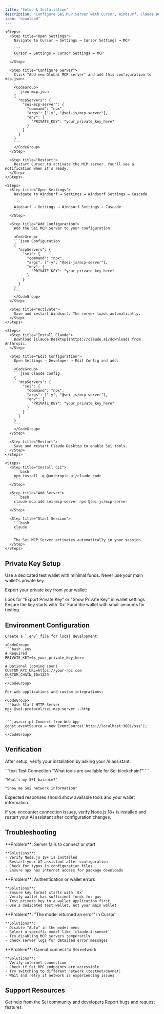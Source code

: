 ```yaml
---
title: "Setup & Installation"
description: "Configure Sei MCP Server with Cursor, Windsurf, Claude Desktop, or CLI"
icon: "download"
---
```


<Tabs>
  <Tab title="Cursor IDE">
    
    <Steps>
      <Step title="Open Settings">
        Navigate to Cursor → Settings → Cursor Settings → MCP
        
        ```
        Cursor → Settings → Cursor Settings → MCP
        ```
      </Step>
      
      <Step title="Configure Server">
        Click "Add new Global MCP server" and add this configuration to mcp.json:
        
        <CodeGroup>
        ```json mcp.json
        {
          "mcpServers": {
            "sei-mcp-server": {
              "command": "npx",
              "args": ["-y", "@sei-js/mcp-server"],
              "env": {
                "PRIVATE_KEY": "your_private_key_here"
              }
            }
          }
        }
        ```
        </CodeGroup>
      </Step>
      
      <Step title="Restart">
        Restart Cursor to activate the MCP server. You'll see a notification when it's ready.
      </Step>
    </Steps>
    
  </Tab>
  
  <Tab title="Windsurf">
    
    <Steps>
      <Step title="Open Settings">
        Navigate to Windsurf → Settings → Windsurf Settings → Cascade
        
        ```
        Windsurf → Settings → Windsurf Settings → Cascade
        ```
      </Step>
      
      <Step title="Add Configuration">
        Add the Sei MCP Server to your configuration:
        
        <CodeGroup>
        ```json Configuration
        {
          "mcpServers": {
            "sei": {
              "command": "npx",
              "args": ["-y", "@sei-js/mcp-server"],
              "env": {
                "PRIVATE_KEY": "your_private_key_here"
              }
            }
          }
        }
        ```
        </CodeGroup>
      </Step>
      
      <Step title="Activate">
        Save and restart Windsurf. The server loads automatically.
      </Step>
    </Steps>
    
  </Tab>
  
  <Tab title="Claude Desktop">
    
    <Steps>
      <Step title="Install Claude">
        Download [Claude Desktop](https://claude.ai/download) from Anthropic.
      </Step>
      
      <Step title="Edit Configuration">
        Open Settings → Developer → Edit Config and add:
        
        <CodeGroup>
        ```json Claude Config
        {
          "mcpServers": {
            "sei": {
              "command": "npx",
              "args": ["-y", "@sei-js/mcp-server"],
              "env": {
                "PRIVATE_KEY": "your_private_key_here"
              }
            }
          }
        }
        ```
        </CodeGroup>
      </Step>
      
      <Step title="Restart">
        Save and restart Claude Desktop to enable Sei tools.
      </Step>
    </Steps>
    
  </Tab>
  
  <Tab title="CLI">
    
    <Steps>
      <Step title="Install CLI">
        ```bash
        npm install -g @anthropic-ai/claude-code
        ```
      </Step>
      
      <Step title="Add Server">
        ```bash
        claude mcp add sei-mcp-server npx @sei-js/mcp-server
        ```
      </Step>
      
      <Step title="Start Session">
        ```bash
        claude
        ```
        
        The Sei MCP Server activates automatically in your session.
      </Step>
    </Steps>
    
  </Tab>
</Tabs>

## Private Key Setup

<Warning>
Use a dedicated test wallet with minimal funds. Never use your main wallet's private key.
</Warning>

Export your private key from your wallet:

<Steps>
  <Step title="Access Wallet Settings">
    Look for "Export Private Key" or "Show Private Key" in wallet settings
  </Step>
  
  <Step title="Verify Format">
    Ensure the key starts with `0x`
  </Step>
  
  <Step title="Fund Wallet">
    Fund the wallet with small amounts for testing
  </Step>
</Steps>

## Environment Configuration

<Tabs>
  <Tab title="Environment Variables">
    
    Create a `.env` file for local development:
    
    <CodeGroup>
    ```bash .env
    # Required
    PRIVATE_KEY=0x_your_private_key_here
    
    # Optional (coming soon)
    CUSTOM_RPC_URL=https://your-rpc.com
    CUSTOM_CHAIN_ID=1329
    ```
    </CodeGroup>
    
  </Tab>
  
  <Tab title="HTTP Server Mode">
    
    For web applications and custom integrations:
    
    <CodeGroup>
    ```bash Start HTTP Server
    npx @sei-protocol/sei-mcp-server --http
    ```
    
    ```javascript Connect from Web App
    const eventSource = new EventSource('http://localhost:3001/sse');
    ```
    </CodeGroup>
    
  </Tab>
</Tabs>

## Verification

After setup, verify your installation by asking your AI assistant:

<CodeGroup>
```text Test Connection
"What tools are available for Sei blockchain?"
```

```text Check Balance
"What's my SEI balance?"
```

```text Network Info
"Show me Sei network information"
```
</CodeGroup>

Expected responses should show available tools and your wallet information.

<Note>
If you encounter connection issues, verify Node.js 18+ is installed and restart your AI assistant after configuration changes.
</Note>

## Troubleshooting

<AccordionGroup>
  <Accordion title="Connection Issues" icon="wifi">
    **Problem**: Server fails to connect or start
    
    **Solutions**:
    - Verify Node.js 18+ is installed
    - Restart your AI assistant after configuration
    - Check for typos in configuration files
    - Ensure npx has internet access for package downloads
  </Accordion>
  
  <Accordion title="Private Key Errors" icon="key">
    **Problem**: Authentication or wallet errors
    
    **Solutions**:
    - Ensure key format starts with `0x`
    - Verify wallet has sufficient funds for gas
    - Test private key in a wallet application first
    - Use a dedicated test wallet, not your main wallet
  </Accordion>
  
  <Accordion title="Model Errors" icon="exclamation-triangle">
    **Problem**: "The model returned an error" in Cursor
    
    **Solutions**:
    - Disable "Auto" in the model menu
    - Select a specific model like `claude-4-sonnet`
    - Try disabling MCP servers temporarily
    - Check server logs for detailed error messages
  </Accordion>
  
  <Accordion title="Network Issues" icon="globe">
    **Problem**: Cannot connect to Sei network
    
    **Solutions**:
    - Verify internet connection
    - Check if Sei RPC endpoints are accessible
    - Try switching to different network (testnet/devnet)
    - Wait and retry if network is experiencing issues
  </Accordion>
</AccordionGroup>

## Support Resources

<CardGroup cols={2}>
  <Card
    title="Discord Community"
    icon="discord"
    href="https://discord.gg/sei"
  >
    Get help from the Sei community and developers
  </Card>
  <Card
    title="GitHub Issues"
    icon="github"
    href="https://github.com/sei-protocol/sei-js/issues"
  >
    Report bugs and request features
  </Card>
</CardGroup>
